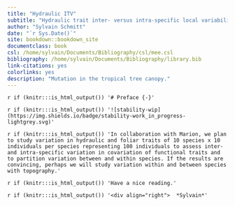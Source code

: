 ```yaml
--- 
title: "Hydraulic ITV"
subtitle: "Hydraulic trait inter- versus intra-specific local variability."
author: "Sylvain Schmitt"
date: "`r Sys.Date()`"
site: bookdown::bookdown_site
documentclass: book
csl: /home/sylvain/Documents/Bibliography/csl/mee.csl
bibliography: /home/sylvain/Documents/Bibliography/library.bib
link-citations: yes
colorlinks: yes
description: "Mutation in the tropical tree canopy."
---
```


`r if (knitr:::is_html_output()) '# Preface {-}'`

`r if (knitr:::is_html_output()) '![stability-wip](https://img.shields.io/badge/stability-work_in_progress-lightgrey.svg)'`

`r if (knitr:::is_html_output()) 'In collaboration with Marion, we plan to study variation in hydraulic and foliar traits of 10 species x 10 individuals per species representing 100 individuals to assess inter- and intra-specific variation in covariation of functional traits and to partition variation between and within species. If the results are convincing, perhaps we will study variation within and between species with topography.'`

`r if (knitr:::is_html_output()) 'Have a nice reading.'`

`r if (knitr:::is_html_output()) '<div align="right">  *Sylvain*'`
